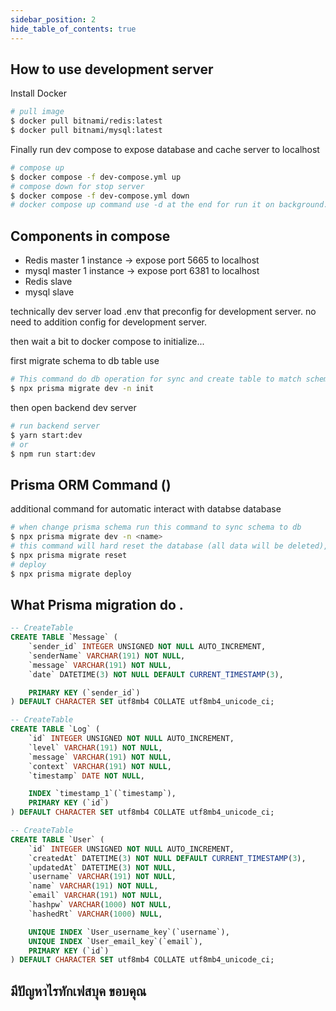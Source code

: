 ```yaml
---
sidebar_position: 2
hide_table_of_contents: true
---
```


## How to use development server

Install Docker 

```bash
# pull image
$ docker pull bitnami/redis:latest
$ docker pull bitnami/mysql:latest
```
Finally run dev compose to expose database and cache server to localhost

```bash
# compose up
$ docker compose -f dev-compose.yml up
# compose down for stop server
$ docker compose -f dev-compose.yml down
# docker compose up command use -d at the end for run it on background.
```
## Components in compose
- Redis master 1 instance -> expose port 5665 to localhost
- mysql master 1 instance -> expose port 6381 to localhost
- Redis slave
- mysql slave

technically dev server load .env that preconfig for development server.
no need to addition config for development server.


then wait a bit to docker compose to initialize... 

first migrate schema to db table use

```bash
# This command do db operation for sync and create table to match schema. 
$ npx prisma migrate dev -n init 
```
then open backend dev server

```bash
# run backend server
$ yarn start:dev
# or
$ npm run start:dev
```

## Prisma ORM Command ()
additional command for automatic interact with databse database
```bash
# when change prisma schema run this command to sync schema to db 
$ npx prisma migrate dev -n <name>
# this command will hard reset the database (all data will be deleted), then do all migration apply.
$ npx prisma migrate reset 
# deploy 
$ npx prisma migrate deploy 
```
## What Prisma migration do .
```sql
-- CreateTable
CREATE TABLE `Message` (
    `sender_id` INTEGER UNSIGNED NOT NULL AUTO_INCREMENT,
    `senderName` VARCHAR(191) NOT NULL,
    `message` VARCHAR(191) NOT NULL,
    `date` DATETIME(3) NOT NULL DEFAULT CURRENT_TIMESTAMP(3),

    PRIMARY KEY (`sender_id`)
) DEFAULT CHARACTER SET utf8mb4 COLLATE utf8mb4_unicode_ci;

-- CreateTable
CREATE TABLE `Log` (
    `id` INTEGER UNSIGNED NOT NULL AUTO_INCREMENT,
    `level` VARCHAR(191) NOT NULL,
    `message` VARCHAR(191) NOT NULL,
    `context` VARCHAR(191) NOT NULL,
    `timestamp` DATE NOT NULL,

    INDEX `timestamp_1`(`timestamp`),
    PRIMARY KEY (`id`)
) DEFAULT CHARACTER SET utf8mb4 COLLATE utf8mb4_unicode_ci;

-- CreateTable
CREATE TABLE `User` (
    `id` INTEGER UNSIGNED NOT NULL AUTO_INCREMENT,
    `createdAt` DATETIME(3) NOT NULL DEFAULT CURRENT_TIMESTAMP(3),
    `updatedAt` DATETIME(3) NOT NULL,
    `username` VARCHAR(191) NOT NULL,
    `name` VARCHAR(191) NOT NULL,
    `email` VARCHAR(191) NOT NULL,
    `hashpw` VARCHAR(1000) NOT NULL,
    `hashedRt` VARCHAR(1000) NULL,

    UNIQUE INDEX `User_username_key`(`username`),
    UNIQUE INDEX `User_email_key`(`email`),
    PRIMARY KEY (`id`)
) DEFAULT CHARACTER SET utf8mb4 COLLATE utf8mb4_unicode_ci;
```

## มีปัญหาไรทักเฟสบุค ขอบคุณ





